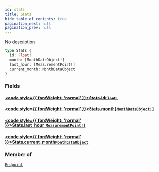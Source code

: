 ```yaml
---
id: stats
title: Stats
hide_table_of_contents: true
pagination_next: null
pagination_prev: null
---
```








No description

```graphql
type Stats {
  id: Float!
  month: [MonthDataObject!]
  last_hour: [MeasurementPoint!]
  current_month: MonthDataObject
}
```


### Fields

#### [<code style={{ fontWeight: 'normal' }}>Stats.<b>id</b></code>](#)<Bullet />[`Float!`](/graphql/graphql/scalars/float) <Badge class="secondary" text="non-null"/> <Badge class="secondary" text="scalar"/>
> 
> 

#### [<code style={{ fontWeight: 'normal' }}>Stats.<b>month</b></code>](#)<Bullet />[`[MonthDataObject!]`](/graphql/graphql/objects/month-data-object) <Badge class="secondary" text="list"/> <Badge class="secondary" text="object"/>
> 
> 

#### [<code style={{ fontWeight: 'normal' }}>Stats.<b>last_hour</b></code>](#)<Bullet />[`[MeasurementPoint!]`](/graphql/graphql/objects/measurement-point) <Badge class="secondary" text="list"/> <Badge class="secondary" text="object"/>
> 
> 

#### [<code style={{ fontWeight: 'normal' }}>Stats.<b>current_month</b></code>](#)<Bullet />[`MonthDataObject`](/graphql/graphql/objects/month-data-object) <Badge class="secondary" text="object"/>
> 
> 



### Member of

[`Endpoint`](/graphql/graphql/objects/endpoint)  <Badge class="secondary" text="object"/>



